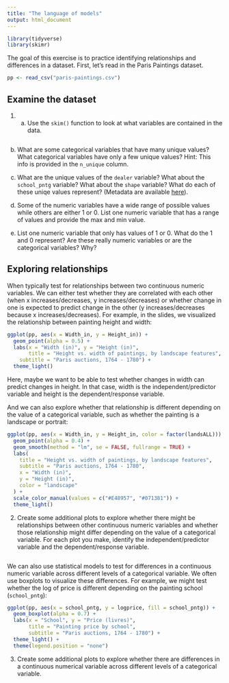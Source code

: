 ```yaml
---
title: "The language of models"
output: html_document
---
```


```r
library(tidyverse)
library(skimr)
```

The goal of this exercise is to practice identifying relationships and differences in a dataset. First, let's read in the Paris Paintings dataset. 

```r
pp <- read_csv("paris-paintings.csv")
```

## Examine the dataset

1. (a) Use the `skim()` function to look at what variables are contained in the data. 
```r

```

(b) What are some categorical variables that have many unique values? What categorical variables have only a few unique values? Hint: This info is provided in the `n_unique` column.

(c) What are the unique values of the `dealer` variable? What about the `school_pntg` variable? What about the `shape` variable? What do each of these uniqe values represent? (Metadata are available [here](http://www2.stat.duke.edu/~cr173/Sta112_Fa16/data/paris_paintings.html)).

(d) Some of the numeric variables have a wide range of possible values while others are either 1 or 0. List one numeric variable that has a range of values and provide the max and min value. 

(e) List one numeric variable that only has values of 1 or 0. What do the 1 and 0 represent? Are these really numeric variables or are the categorical variables? Why?


## Exploring relationships

When typically test for relationships between two continuous numeric variables. We can either test whether they are correlated with each other (when x increases/decreases, y increases/decreases) or whether change in one is expected to predict change in the other (y increases/decreases because x increases/decreases). For example, in the slides, we visualized the relationship between painting height and width:

```r
ggplot(pp, aes(x = Width_in, y = Height_in)) +
  geom_point(alpha = 0.5) +
  labs(x = "Width (in)", y = "Height (in)",
       title = "Height vs. width of paintings, by landscape features",
    subtitle = "Paris auctions, 1764 - 1780") +
  theme_light()
```

Here, maybe we want to be able to test whether changes in width can predict changes in height. In that case, width is the independent/predictor variable and height is the dependent/response variable. 

And we can also explore whether that relationship is different depending on the value of a categorical variable, such as whether the painting is a landscape or portrait:
```r
ggplot(pp, aes(x = Width_in, y = Height_in, color = factor(landsALL))) +
  geom_point(alpha = 0.4) +
  geom_smooth(method = "lm", se = FALSE, fullrange = TRUE) +
  labs(
    title = "Height vs. width of paintings, by landscape features",
    subtitle = "Paris auctions, 1764 - 1780",
    x = "Width (in)",
    y = "Height (in)",
    color = "landscape"
  ) +
  scale_color_manual(values = c("#E48957", "#071381")) +
  theme_light()
```

2. Create some additional plots to explore whether there might be relationships between other continuous numeric variables and whether those relationship might differ depending on the value of a categorical variable. For each plot you make, identify the independent/predictor variable and the dependent/response variable.
```r

```

We can also use statistical models to test for differences in a continuous numeric variable across different levels of a categorical variable. We often use boxplots to visualize these differences. For example, we might test whether the log of price is different depending on the painting school (`school_pntg`):

```r
ggplot(pp, aes(x = school_pntg, y = logprice, fill = school_pntg)) +
  geom_boxplot(alpha = 0.7) +
  labs(x = "School", y = "Price (livres)",
       title = "Painting price by school",
       subtitle = "Paris auctions, 1764 - 1780") +
  theme_light() +
  theme(legend.position = "none")
```

3. Create some additional plots to explore whether there are differences in a continuous numerical variable across different levels of a categorical variable.
```r

```

